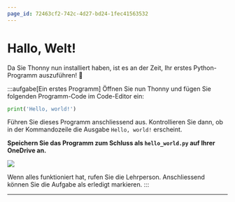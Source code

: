 ```yaml
---
page_id: 72463cf2-742c-4d27-bd24-1fec41563532
---
```



# Hallo, Welt!
Da Sie Thonny nun installiert haben, ist es an der Zeit, Ihr erstes Python-Programm auszuführen! 🥳

:::aufgabe[Ein erstes Programm]
<TaskState id='c4b3ddd9-4856-40ce-9ffd-9b482dc68b69' />
Öffnen Sie nun Thonny und fügen Sie folgenden Programm-Code im Code-Editor ein:

```python
print('Hello, world!')
```

Führen Sie dieses Programm anschliessend aus. Kontrollieren Sie dann, ob in der Kommandozeile die Ausgabe `Hello, world!` erscheint.

**Speichern Sie das Programm zum Schluss als `hello_world.py` auf Ihrer OneDrive an.**

![](img/hello-world-done.png)

Wenn alles funktioniert hat, rufen Sie die Lehrperson. Anschliessend können Sie die Aufgabe als erledigt markieren.
:::

---
